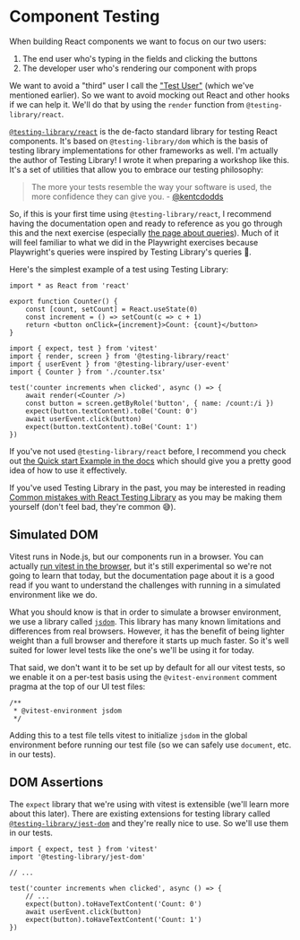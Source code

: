 # Component Testing

When building React components we want to focus on our two users:

1. The end user who's typing in the fields and clicking the buttons
2. The developer user who's rendering our component with props

We want to avoid a "third" user I call the
["Test User"](https://kentcdodds.com/blog/avoid-the-test-user) (which we've
mentioned earlier). So we want to avoid mocking out React and other hooks if we
can help it. We'll do that by using the `render` function from
`@testing-library/react`.

[`@testing-library/react`](https://testing-library.com/react) is the de-facto
standard library for testing React components. It's based on
`@testing-library/dom` which is the basis of testing library implementations for
other frameworks as well.
I'm actually the author of Testing Library! I wrote it when preparing a workshop
like this. It's a set of utilities that allow you to embrace our testing
philosophy:

> The more your tests resemble the way your software is used, the more
> confidence they can give you. - [@kentcdodds](https://twitter.com/kentcdodds/status/977018512689455106)

So, if this is your first time using `@testing-library/react`, I recommend
having the documentation open and ready to reference as you go through this
and the next exercise (especially
[the page about queries](https://testing-library.com/docs/queries/about)). Much
of it will feel familiar to what we did in the Playwright exercises because
Playwright's queries were inspired by Testing Library's queries 🎉.

Here's the simplest example of a test using Testing Library:

```tsx filename=counter.tsx
import * as React from 'react'

export function Counter() {
	const [count, setCount] = React.useState(0)
	const increment = () => setCount(c => c + 1)
	return <button onClick={increment}>Count: {count}</button>
}
```

```tsx filename=counter.test.tsx
import { expect, test } from 'vitest'
import { render, screen } from '@testing-library/react'
import { userEvent } from '@testing-library/user-event'
import { Counter } from './counter.tsx'

test('counter increments when clicked', async () => {
	await render(<Counter />)
	const button = screen.getByRole('button', { name: /count:/i })
	expect(button.textContent).toBe('Count: 0')
	await userEvent.click(button)
	expect(button.textContent).toBe('Count: 1')
})
```

If you've not used `@testing-library/react` before, I recommend you check out
[the Quick start Example in the docs](https://testing-library.com/docs/react-testing-library/example-intro)
which should give you a pretty good idea of how to use it effectively.

If you've used Testing Library in the past, you may be interested in reading
[Common mistakes with React Testing Library](https://kentcdodds.com/blog/common-mistakes-with-react-testing-library)
as you may be making them yourself (don't feel bad, they're common 😅).

## Simulated DOM

Vitest runs in Node.js, but our components run in a browser. You can actually
[run vitest in the browser](https://vitest.dev/guide/browser.html), but it's
still experimental so we're not going to learn that today, but the
documentation page about it is a good read if you want to understand the
challenges with running in a simulated environment like we do.

What you should know is that in order to simulate a browser environment, we use
a library called [`jsdom`](https://npm.im/jsdom). This library has many known
limitations and differences from real browsers. However, it has the benefit of
being lighter weight than a full browser and therefore it starts up much faster.
So it's well suited for lower level tests like the one's we'll be using it for
today.

That said, we don't want it to be set up by default for all our vitest tests,
so we enable it on a per-test basis using the `@vitest-environment` comment
pragma at the top of our UI test files:

```tsx filename=some-file.test.tsx
/**
 * @vitest-environment jsdom
 */
```

Adding this to a test file tells vitest to initialize `jsdom` in the global
environment before running our test file (so we can safely use `document`, etc.
in our tests).

## DOM Assertions

The `expect` library that we're using with vitest is extensible (we'll learn
more about this later). There are existing extensions for testing library called
[`@testing-library/jest-dom`](https://testing-library.com/docs/ecosystem-jest-dom)
and they're really nice to use. So we'll use them in our tests.

```tsx filename=counter.test.tsx
import { expect, test } from 'vitest'
import '@testing-library/jest-dom'

// ...

test('counter increments when clicked', async () => {
	// ...
	expect(button).toHaveTextContent('Count: 0')
	await userEvent.click(button)
	expect(button).toHaveTextContent('Count: 1')
})
```
